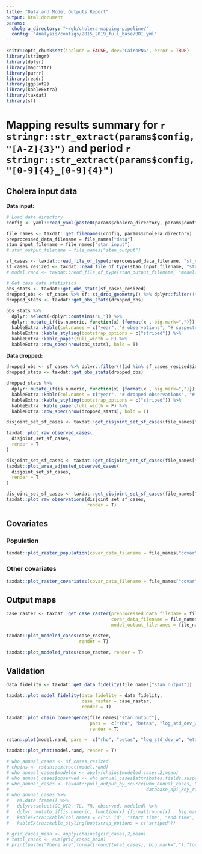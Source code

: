 ```yaml
---
title: "Data and Model Outputs Report"
output: html_document
params:
  cholera_directory: "~/gh/cholera-mapping-pipeline/"
  config: "Analysis/configs/2015_2019_full_base/BDI.yml"
---
```

```r
knitr::opts_chunk$set(include = FALSE, dev="CairoPNG", error = TRUE)
library(stringr)
library(dplyr)
library(magrittr)
library(purrr)
library(readr)
library(ggplot2)
library(kableExtra)
library(taxdat)
library(sf)
```

# Mapping results summary for `r stringr::str_extract(params$config, "[A-Z]{3}")` and period `r stringr::str_extract(params$config, "[0-9]{4}_[0-9]{4}")`

## Cholera input data
**Data input:**
```r

# Load data directory
config <- yaml::read_yaml(paste0(params$cholera_directory, params$config))

file_names <- taxdat::get_filenames(config, params$cholera_directory)
preprocessed_data_filename = file_names["data"]
stan_input_filename = file_names["stan_input"]
# stan_output_filename = file_names["stan_output"]

sf_cases <- taxdat::read_file_of_type(preprocessed_data_filename, "sf_cases")
sf_cases_resized <- taxdat::read_file_of_type(stan_input_filename, "stan_input")$sf_cases_resized
# model.rand <- taxdat::read_file_of_type(stan_output_filename, "model.rand")

# Get case data statistics
obs_stats <- taxdat::get_obs_stats(sf_cases_resized)
dropped_obs <- sf_cases %>% sf::st_drop_geometry() %>% dplyr::filter(!(id %in% sf_cases_resized$id))
dropped_stats <- taxdat::get_obs_stats(dropped_obs)

obs_stats %>% 
  dplyr::select(-dplyr::contains("u_")) %>% 
  dplyr::mutate_if(is.numeric, function(x) {format(x , big.mark=",")}) %>% 
  kableExtra::kable(col.names = c("year", "# observations", "# suspected cases", "# location periods", "# observation collections")) %>%
  kableExtra::kable_styling(bootstrap_options = c("striped")) %>%
  kableExtra::kable_paper(full_width = F) %>%
  kableExtra::row_spec(nrow(obs_stats), bold = T) 
```

**Data dropped:**

```r
dropped_obs <- sf_cases %>% dplyr::filter(!(id %in% sf_cases_resized$id))
dropped_stats <- taxdat::get_obs_stats(dropped_obs)

dropped_stats %>% 
  dplyr::mutate_if(is.numeric, function(x) {format(x , big.mark=",")}) %>% 
  kableExtra::kable(col.names = c("year", "# dropped observations", "# dropped suspected cases", "# dropped location periods",  "dropped location periods", "# dropped  observation collections",  "dropped observation collections")) %>%
  kableExtra::kable_styling(bootstrap_options = c("striped")) %>%
  kableExtra::kable_paper(full_width = F) %>%
  kableExtra::row_spec(nrow(dropped_stats), bold = T) 
```

```r
disjoint_set_sf_cases <- taxdat::get_disjoint_set_sf_cases(file_names["data"])
```

```r
taxdat::plot_raw_observed_cases(
  disjoint_set_sf_cases, 
  render = T
)
```
```r
disjoint_set_sf_cases <- taxdat::get_disjoint_set_sf_cases(file_names["data"])
taxdat::plot_area_adjusted_observed_cases(
  disjoint_set_sf_cases, 
  render = T
)
```

```r
disjoint_set_sf_cases <- taxdat::get_disjoint_set_sf_cases(file_names["data"])
taxdat::plot_raw_observations(disjoint_set_sf_cases, 
                              render = T)
```


## Covariates

### Population
```r
taxdat::plot_raster_population(covar_data_filename = file_names["covar"], render = T)
```

### Other covariates

```r
taxdat::plot_raster_covariates(covar_data_filename = file_names["covar"], render = T)
```

## Output maps

```r
case_raster <- taxdat::get_case_raster(preprocessed_data_filename = file_names["data"],
                                       covar_data_filename = file_names["covar"],
                                       model_output_filenames = file_names["stan_output"])

taxdat::plot_modeled_cases(case_raster, 
                           render = T)

```

```r
taxdat::plot_modeled_rates(case_raster, render = T)
```

## Validation
```r
data_fidelity <- taxdat::get_data_fidelity(file_names["stan_output"])

taxdat::plot_model_fidelity(data_fidelity = data_fidelity,
                            case_raster = case_raster, 
                            render = T)
```

```r

taxdat::plot_chain_convergence(file_names["stan_output"],
                               pars =  c("rho", "betas", "log_std_dev_w", "eta"),
                               render = T)

```



```r
rstan::plot(model.rand, pars =  c("rho", "betas", "log_std_dev_w", "eta"))
```
```r
taxdat::plot_rhat(model.rand, render = T)
```



```r
# who_annual_cases <- sf_cases_resized
# chains <- rstan::extract(model.rand)
# who_annual_cases$modeled <- apply(chains$modeled_cases,2,mean)
# who_annual_cases$observed <- who_annual_cases$attributes.fields.suspected_cases # fix me
# who_annual_cases <- taxdat::pull_output_by_source(who_annual_cases, "%WHO Annual Cholera Reports%",
#                                                   database_api_key_rfile = str_c(params$cholera_directory, "Analysis/R/database_api_key.R"))
# who_annual_cases %>%
#   as.data.frame() %>%
#   dplyr::select(OC_UID, TL, TR, observed, modeled) %>%
#   dplyr::mutate_if(is.numeric, function(x) {format(round(x) , big.mark=",")}) %>%
#   kableExtra::kable(col.names = c("OC id", "start time", "end time", "# Observed cases", "# Modeled Cases")) %>%
#   kableExtra::kable_styling(bootstrap_options = c("striped"))
```

```r
# grid_cases_mean <- apply(chains$grid_cases,2,mean)
# total_cases <- sum(grid_cases_mean)
# print(paste("There are",format(round(total_cases), big.mark=","),"total cases"))
```
